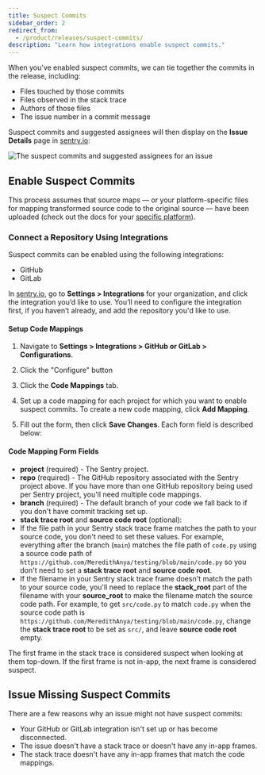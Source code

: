 ```yaml
---
title: Suspect Commits
sidebar_order: 2
redirect_from:
  - /product/releases/suspect-commits/
description: "Learn how integrations enable suspect commits."
---
```



When you've enabled suspect commits, we can tie together the commits in the release, including:

- Files touched by those commits
- Files observed in the stack trace
- Authors of those files
- The issue number in a commit message

Suspect commits and suggested assignees will then display on the **Issue Details** page in [sentry.io](https://sentry.io):

![The suspect commits and suggested assignees for an issue](suspect-commits-highlighted.png)

## Enable Suspect Commits

This process assumes that source maps — or your platform-specific files for mapping transformed source code to the original source — have been uploaded (check out the docs for your [specific platform](/platforms/)).

### Connect a Repository Using Integrations

Suspect commits can be enabled using the following integrations:
- GitHub
- GitLab

In [sentry.io](https://sentry.io), go to **Settings > Integrations** for your organization, and click the integration you’d like to use. You’ll need to configure the integration first, if you haven’t already, and add the repository you'd like to use.

#### Setup Code Mappings

1. Navigate to **Settings > Integrations > GitHub or GitLab > Configurations**.

1. Click the "Configure" button

1. Click the **Code Mappings** tab.

1. Set up a code mapping for each project for which you want to enable suspect commits. To create a new code mapping, click **Add Mapping**.

1. Fill out the form, then click **Save Changes**. Each form field is described below:


#### Code Mapping Form Fields

- **project** (required) - The Sentry project.
- **repo** (required) - The GitHub repository associated with the Sentry project above. If you have more than one GitHub repository being used per Sentry project, you'll need multiple code mappings.
- **branch** (required) - The default branch of your code we fall back to if you don't have commit tracking set up.
- **stack trace root** and **source code root** (optional):
 - If the file path in your Sentry stack trace frame matches the path to your source code, you don't need to set these values. For example, everything after the branch (`main`) matches the file path of `code.py` using a source code path of `https://github.com/MeredithAnya/testing/blob/main/code.py` so you don't need to set a **stack trace root** and **source code root**.
 - If the filename in your Sentry stack trace frame doesn't match the path to your source code, you'll need to replace the **stack_root** part of the filename with your **source_root** to make the filename match the source code path. For example, to get `src/code.py` to match `code.py` when the source code path is `https://github.com/MeredithAnya/testing/blob/main/code.py`, change the **stack trace root** to be set as `src/`, and leave **source code root** empty.

The first frame in the stack trace is considered suspect when looking at them top-down. If the first frame is not in-app, the next frame is considered suspect.

## Issue Missing Suspect Commits

There are a few reasons why an issue might not have suspect commits:
- Your GitHub or GitLab integration isn't set up or has become disconnected.
- The issue doesn't have a stack trace or doesn't have any in-app frames.
- The stack trace doesn't have any in-app frames that match the code mappings.
